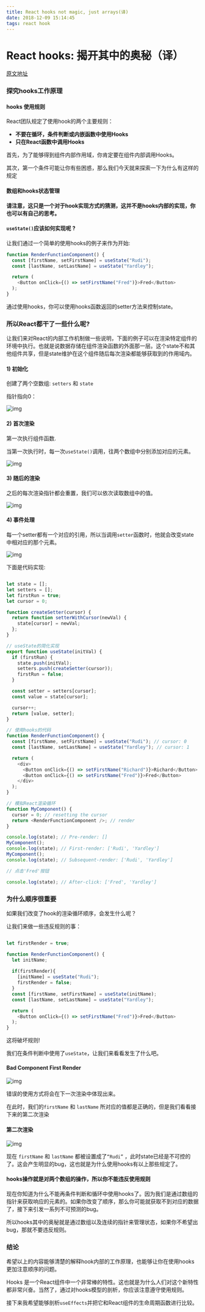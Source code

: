 ```yaml
---
title: React hooks not magic, just arrays(译)
date: 2018-12-09 15:14:45
tags: react hook
---
```


# React hooks: 揭开其中的奥秘（译）

[原文地址](https://medium.com/@ryardley/react-hooks-not-magic-just-arrays-cd4f1857236e)

### 探究hooks工作原理

#### hooks 使用规则

React团队规定了使用hook的两个主要规则：

- **不要在循环，条件判断或内嵌函数中使用Hooks**
- **只在React函数中调用Hooks**

首先，为了能够得到组件内部作用域，你肯定要在组件内部调用Hooks。

其次，第一个条件可能让你有些困惑，那么我们今天就来探索一下为什么有这样的规定

#### 数组和hooks状态管理

**请注意，这只是一个对于hook实现方式的猜测，这并不是hooks内部的实现，你也可以有自己的思考。**

####  `useState()`应该如何实现呢 ?

让我们通过一个简单的使用hooks的例子来作为开始:

```js
function RenderFunctionComponent() {
  const [firstName, setFirstName] = useState("Rudi");
  const [lastName, setLastName] = useState("Yardley");

  return (
    <Button onClick={() => setFirstName("Fred")}>Fred</Button>
  );
}
```

通过使用hooks，你可以使用hooks函数返回的setter方法来控制state。

### 所以React都干了一些什么呢?

让我们来对React的内部工作机制做一些说明，下面的例子可以在渲染特定组件的环境中执行。也就是说数据存储在组件渲染函数的外面那一层。这个state不和其他组件共享，但是state维护在这个组件随后每次渲染都能够获取到的作用域内。

#### 1) 初始化

创建了两个空数组: `setters` 和 `state`

指针指向0：



![img](https://cdn-images-1.medium.com/max/1600/1*LAZDuAEm7nbcx0vWVKJJ2w.png)

#### 2) 首次渲染

第一次执行组件函数.

当第一次执行时，每一次`useState()`调用，往两个数组中分别添加对应的元素。

![img](https://cdn-images-1.medium.com/max/1600/1*8TpWnrL-Jqh7PymLWKXbWg.png)

#### 3) 随后的渲染 

之后的每次渲染指针都会重置，我们可以依次读取数组中的值。

![img](https://cdn-images-1.medium.com/max/1600/1*qtwvPWj-K3PkLQ6SzE2u8w.png)

#### 4) 事件处理

每一个setter都有一个对应的引用，所以当调用`setter`函数时，他就会改变state中相对应的那个元素。

![img](https://cdn-images-1.medium.com/max/1600/1*3L8YJnn5eV5ev1FuN6rKSQ.png)

下面是代码实现:

```js

let state = [];
let setters = [];
let firstRun = true;
let cursor = 0;

function createSetter(cursor) {
  return function setterWithCursor(newVal) {
    state[cursor] = newVal;
  };
}

// useState的简化实现
export function useState(initVal) {
  if (firstRun) {
    state.push(initVal);
    setters.push(createSetter(cursor));
    firstRun = false;
  }

  const setter = setters[cursor];
  const value = state[cursor];

  cursor++;
  return [value, setter];
}

// 使用hooks的代码
function RenderFunctionComponent() {
  const [firstName, setFirstName] = useState("Rudi"); // cursor: 0
  const [lastName, setLastName] = useState("Yardley"); // cursor: 1

  return (
    <div>
      <Button onClick={() => setFirstName("Richard")}>Richard</Button>
      <Button onClick={() => setFirstName("Fred")}>Fred</Button>
    </div>
  );
}

// 模拟React渲染循环
function MyComponent() {
  cursor = 0; // resetting the cursor
  return <RenderFunctionComponent />; // render
}

console.log(state); // Pre-render: []
MyComponent();
console.log(state); // First-render: ['Rudi', 'Yardley']
MyComponent();
console.log(state); // Subsequent-render: ['Rudi', 'Yardley']

// 点击'Fred'按钮

console.log(state); // After-click: ['Fred', 'Yardley']
```

### 为什么顺序很重要

如果我们改变了hook的渲染循环顺序，会发生什么呢？

让我们来做一些违反规则的事：

```js

let firstRender = true;

function RenderFunctionComponent() {
  let initName;
  
  if(firstRender){
    [initName] = useState("Rudi");
    firstRender = false;
  }
  const [firstName, setFirstName] = useState(initName);
  const [lastName, setLastName] = useState("Yardley");

  return (
    <Button onClick={() => setFirstName("Fred")}>Fred</Button>
  );
}
```

这将破坏规则!

我们在条件判断中使用了`useState`，让我们来看看发生了什么吧。

#### Bad Component First Render

![img](https://cdn-images-1.medium.com/max/1600/1*C4IA_Y7v6eoptZTBspRszQ.png)

错误的使用方式将会在下一次渲染中体现出来。

在此时，我们的`firstName` 和 `lastName` 所对应的值都是正确的，但是我们看看接下来的第二次渲染

#### 第二次渲染



![img](https://cdn-images-1.medium.com/max/1600/1*aK7jIm6oOeHJqgWnNXt8Ig.png)

现在 `firstName` 和 `lastName` 都被设置成了`“Rudi”` ，此时state已经是不可控的了。这会产生明显的bug，这也就是为什么使用hooks有以上那些规定了。

#### hooks操作就是对两个数组的操作，所以你不能违反使用规则

现在你知道为什么不能再条件判断和循环中使用hooks了。因为我们是通过数组的指针来获取响应的元素的。如果你改变了顺序，那么你可能就获取不到对应的数据了，接下来引发一系列不可预测的bug。

所以hooks其中的奥秘就是通过数组以及连续的指针来管理状态，如果你不希望出bug，那就不要违反规则。

### 结论

希望以上的内容能够清楚的解释hook内部的工作原理，也能够让你在使用hooks更加注意顺序的问题。

Hooks 是一个React组件中一个非常棒的特性。这也就是为什么人们对这个新特性都非常兴奋。当然了，通过对hooks模型的剖析，你应该注意遵守使用规则。

接下来我希望能够剖析`useEffects`并把它和React组件的生命周期函数进行比较。